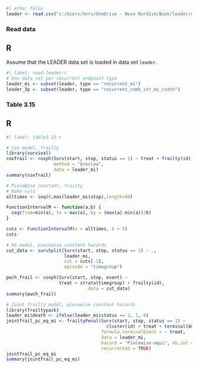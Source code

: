 ```r
#| echo: false
leader <- read.csv("c:/Users/hnrv/OneDrive - Novo Nordisk/Book/leader/data/leader_mi_3p.csv")
```

### Read data

::: {.panel-tabset}

## R

Assume that the LEADER data set is loaded in data set `leader`.

```r
#| label: read-leader-r
# One data set per recurrent endpoint type
leader_mi <- subset(leader, type == "recurrent_mi")
leader_3p <- subset(leader, type == "recurrent_comb_str_mi_cvdth")
```
:::

### Table 3.15

::: {.panel-tabset}
## R
```r
#| label: table3.15-r

# Cox model, frailty
library(survival)
coxfrail <- coxph(Surv(start, stop, status == 1) ~ treat + frailty(id), 
                  method = "breslow", 
                  data = leader_mi)
summary(coxfrail)

# PieceWise constant, frailty
# Make cuts 
alltimes <- seq(0,max(leader_mi$stop),length=99)

FunctionIntervalM <- function(a,b) {
  seq(from=min(a), to = max(a), by = (max(a)-min(a))/b)
}

cuts <- FunctionIntervalM(a = alltimes, b = 5)
cuts

# AG model, piecewise constant hazards 
cut_data <- survSplit(Surv(start, stop, status == 1) ~ ., 
                      leader_mi,
                      cut = cuts[-1], 
                      episode = "timegroup")

pwch_frail <- coxph(Surv(start, stop, event) ~ 
                    treat + strata(timegroup) + frailty(id), 
                               data = cut_data)
summary(pwch_frail)

# Joint frailty model, piecewise constant hazards
library(frailtypack)
leader_mi$death <- ifelse(leader_mi$status == 2, 1, 0)
jointfrail_pc_eq_mi <- frailtyPenal(Surv(start, stop, status == 1) ~
                                      cluster(id) + treat + terminal(death),
                                    formula.terminalEvent = ~ treat,
                                    data = leader_mi,
                                    hazard = "Piecewise-equi", nb.int = c(5, 5),
                                    recurrentAG = TRUE)
jointfrail_pc_eq_mi
summary(jointfrail_pc_eq_mi)
```
:::
